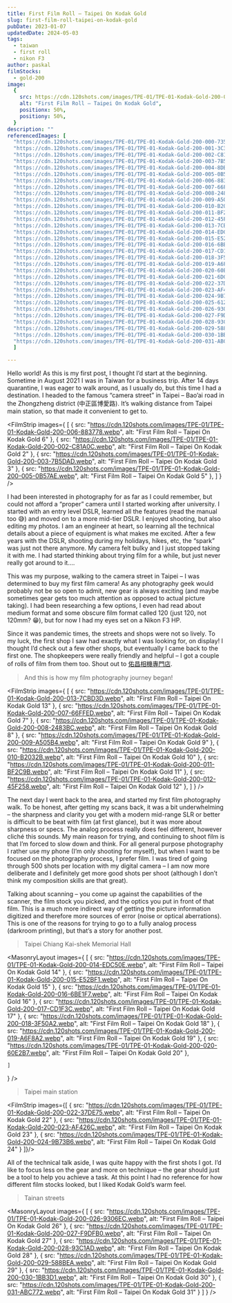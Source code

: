 ```yaml
---
title: First Film Roll – Taipei On Kodak Gold
slug: first-film-roll-taipei-on-kodak-gold
pubDate: 2023-01-07
updatedDate: 2024-05-03
tags: 
  - taiwan
  - first roll
  - nikon F3
author: paskal
filmStocks: 
  - gold-200
image:
  {
    src: https://cdn.120shots.com/images/TPE-01/TPE-01-Kodak-Gold-200-014-EDC50E.webp,
    alt: "First Film Roll – Taipei On Kodak Gold",
    positionx: 50%,
    positiony: 50%,
  }
description: ""
referencedImages: [
  "https://cdn.120shots.com/images/TPE-01/TPE-01-Kodak-Gold-200-000-73586B.webp",
  "https://cdn.120shots.com/images/TPE-01/TPE-01-Kodak-Gold-200-001-3C390E.webp",
  "https://cdn.120shots.com/images/TPE-01/TPE-01-Kodak-Gold-200-002-C81A0C.webp",
  "https://cdn.120shots.com/images/TPE-01/TPE-01-Kodak-Gold-200-003-7B5DAD.webp",
  "https://cdn.120shots.com/images/TPE-01/TPE-01-Kodak-Gold-200-004-8DBD02.webp",
  "https://cdn.120shots.com/images/TPE-01/TPE-01-Kodak-Gold-200-005-0B57AE.webp",
  "https://cdn.120shots.com/images/TPE-01/TPE-01-Kodak-Gold-200-006-883778.webp",
  "https://cdn.120shots.com/images/TPE-01/TPE-01-Kodak-Gold-200-007-66FFED.webp",
  "https://cdn.120shots.com/images/TPE-01/TPE-01-Kodak-Gold-200-008-2483BC.webp",
  "https://cdn.120shots.com/images/TPE-01/TPE-01-Kodak-Gold-200-009-A505B4.webp",
  "https://cdn.120shots.com/images/TPE-01/TPE-01-Kodak-Gold-200-010-B2032B.webp",
  "https://cdn.120shots.com/images/TPE-01/TPE-01-Kodak-Gold-200-011-BF2C9B.webp",
  "https://cdn.120shots.com/images/TPE-01/TPE-01-Kodak-Gold-200-012-45F258.webp",
  "https://cdn.120shots.com/images/TPE-01/TPE-01-Kodak-Gold-200-013-7CBD3D.webp",
  "https://cdn.120shots.com/images/TPE-01/TPE-01-Kodak-Gold-200-014-EDC50E.webp",
  "https://cdn.120shots.com/images/TPE-01/TPE-01-Kodak-Gold-200-015-E52BF1.webp",
  "https://cdn.120shots.com/images/TPE-01/TPE-01-Kodak-Gold-200-016-6BE1F7.webp",
  "https://cdn.120shots.com/images/TPE-01/TPE-01-Kodak-Gold-200-017-CD1F3C.webp",
  "https://cdn.120shots.com/images/TPE-01/TPE-01-Kodak-Gold-200-018-3F50A2.webp",
  "https://cdn.120shots.com/images/TPE-01/TPE-01-Kodak-Gold-200-019-A6F8A2.webp",
  "https://cdn.120shots.com/images/TPE-01/TPE-01-Kodak-Gold-200-020-60E2B7.webp",
  "https://cdn.120shots.com/images/TPE-01/TPE-01-Kodak-Gold-200-021-6DC80F.webp",
  "https://cdn.120shots.com/images/TPE-01/TPE-01-Kodak-Gold-200-022-37DE75.webp",
  "https://cdn.120shots.com/images/TPE-01/TPE-01-Kodak-Gold-200-023-AF426C.webp",
  "https://cdn.120shots.com/images/TPE-01/TPE-01-Kodak-Gold-200-024-9B73B6.webp",
  "https://cdn.120shots.com/images/TPE-01/TPE-01-Kodak-Gold-200-025-612652.webp",
  "https://cdn.120shots.com/images/TPE-01/TPE-01-Kodak-Gold-200-026-9306EC.webp",
  "https://cdn.120shots.com/images/TPE-01/TPE-01-Kodak-Gold-200-027-F9DFB0.webp",
  "https://cdn.120shots.com/images/TPE-01/TPE-01-Kodak-Gold-200-028-93C1AD.webp",
  "https://cdn.120shots.com/images/TPE-01/TPE-01-Kodak-Gold-200-029-588BEA.webp",
  "https://cdn.120shots.com/images/TPE-01/TPE-01-Kodak-Gold-200-030-1BB3D1.webp",
  "https://cdn.120shots.com/images/TPE-01/TPE-01-Kodak-Gold-200-031-ABC772.webp"
  ]

---
```



Hello world! As this is my first post, I thought I’d start at the beginning. Sometime in August 2021 I was in Taiwan for a business trip. After 14 days quarantine, I was eager to walk around, as I usually do, but this time I had a destination. I headed to the famous “camera street” in Taipei – Bao’ai road in the Zhongzheng district (中正區博愛路). It’s walking distance from Taipei main station, so that made it convenient to get to.

<FilmStrip
  images={
    [ 
      { src: "https://cdn.120shots.com/images/TPE-01/TPE-01-Kodak-Gold-200-006-883778.webp", alt: "First Film Roll – Taipei On Kodak Gold 6" },
      { src: "https://cdn.120shots.com/images/TPE-01/TPE-01-Kodak-Gold-200-002-C81A0C.webp", alt: "First Film Roll – Taipei On Kodak Gold 2" },
      { src: "https://cdn.120shots.com/images/TPE-01/TPE-01-Kodak-Gold-200-003-7B5DAD.webp", alt: "First Film Roll – Taipei On Kodak Gold 3" },
      { src: "https://cdn.120shots.com/images/TPE-01/TPE-01-Kodak-Gold-200-005-0B57AE.webp", alt: "First Film Roll – Taipei On Kodak Gold 5" },
    ]
  }
/>

I had been interested in photography for as far as I could remember, but could not afford a “proper” camera until I started working after university. I started with an entry level DSLR, learned all the features (read the manual too 😅) and moved on to a more mid-tier DSLR. I enjoyed shooting, but also editing my photos. I am an engineer at heart, so learning all the technical details about a piece of equipment is what makes me excited. After a few years with the DSLR, shooting during my holidays, hikes, etc, the “spark” was just not there anymore. My camera felt bulky and I just stopped taking it with me. I had started thinking about trying film for a while, but just never really got around to it….

This was my purpose, walking to the camera street in Taipei – I was determined to buy my first film camera! As any photography geek would probably not be so open to admit, new gear is always exciting (and maybe sometimes gear gets too much attention as opposed to actual picture taking). I had been researching a few options, I even had read about medium format and some obscure film format called 120 (just 120, not 120mm? 😁), but for now I had my eyes set on a Nikon F3 HP.

Since it was pandemic times, the streets and shops were not so lively. To my luck, the first shop I saw had exactly what I was looking for, on display! I thought I’d check out a few other shops, but eventually I came back to the first one. The shopkeepers were really friendly and helpful – I got a couple of rolls of film from them too. Shout out to [佑昌相機專門店](https://goo.gl/maps/nD5tjE3HFC2rde8b7).

> And this is how my film photography journey began!

<FilmStrip
  images={
    [ 
      { src: "https://cdn.120shots.com/images/TPE-01/TPE-01-Kodak-Gold-200-013-7CBD3D.webp", alt: "First Film Roll – Taipei On Kodak Gold 13" },
      { src: "https://cdn.120shots.com/images/TPE-01/TPE-01-Kodak-Gold-200-007-66FFED.webp", alt: "First Film Roll – Taipei On Kodak Gold 7" },
      { src: "https://cdn.120shots.com/images/TPE-01/TPE-01-Kodak-Gold-200-008-2483BC.webp", alt: "First Film Roll – Taipei On Kodak Gold 8" },
      { src: "https://cdn.120shots.com/images/TPE-01/TPE-01-Kodak-Gold-200-009-A505B4.webp", alt: "First Film Roll – Taipei On Kodak Gold 9" },
      { src: "https://cdn.120shots.com/images/TPE-01/TPE-01-Kodak-Gold-200-010-B2032B.webp", alt: "First Film Roll – Taipei On Kodak Gold 10" },
      { src: "https://cdn.120shots.com/images/TPE-01/TPE-01-Kodak-Gold-200-011-BF2C9B.webp", alt: "First Film Roll – Taipei On Kodak Gold 11" },
      { src: "https://cdn.120shots.com/images/TPE-01/TPE-01-Kodak-Gold-200-012-45F258.webp", alt: "First Film Roll – Taipei On Kodak Gold 12" },
    ]
  }
/>

The next day I went back to the area, and started my first film photography walk. To be honest, after getting my scans back, it was a bit underwhelming – the sharpness and clarity you get with a modern mid-range SLR or better is difficult to be beat with film (at first glance), but it was more about sharpness or specs. The analog process really does feel different, however cliché this sounds. My main reason for trying, and continuing to shoot film is that I’m forced to slow down and think. For all general purpose photography I rather use my phone (I’m only shooting for myself), but when I want to be focused on the photography process, I prefer film. I was tired of going through 500 shots per location with my digital camera – I am now more deliberate and I definitely get more good shots per shoot (although I don’t think my composition skills are that great).


Talking about scanning – you come up against the capabilities of the scanner, the film stock you picked, and the optics you put in front of that film. This is a much more indirect way of getting the picture information digitized and therefore more sources of error (noise or optical aberrations). This is one of the reasons for trying to go to a fully analog process (darkroom printing), but that’s a story for another post.

> Taipei Chiang Kai-shek Memorial Hall

<MasonryLayout
  images={
    [
      { src: "https://cdn.120shots.com/images/TPE-01/TPE-01-Kodak-Gold-200-014-EDC50E.webp", alt: "First Film Roll – Taipei On Kodak Gold 14" },
      { src: "https://cdn.120shots.com/images/TPE-01/TPE-01-Kodak-Gold-200-015-E52BF1.webp", alt: "First Film Roll – Taipei On Kodak Gold 15" },
      { src: "https://cdn.120shots.com/images/TPE-01/TPE-01-Kodak-Gold-200-016-6BE1F7.webp", alt: "First Film Roll – Taipei On Kodak Gold 16" },
      { src: "https://cdn.120shots.com/images/TPE-01/TPE-01-Kodak-Gold-200-017-CD1F3C.webp", alt: "First Film Roll – Taipei On Kodak Gold 17" },
      { src: "https://cdn.120shots.com/images/TPE-01/TPE-01-Kodak-Gold-200-018-3F50A2.webp", alt: "First Film Roll – Taipei On Kodak Gold 18" },
      { src: "https://cdn.120shots.com/images/TPE-01/TPE-01-Kodak-Gold-200-019-A6F8A2.webp", alt: "First Film Roll – Taipei On Kodak Gold 19" },
      { src: "https://cdn.120shots.com/images/TPE-01/TPE-01-Kodak-Gold-200-020-60E2B7.webp", alt: "First Film Roll – Taipei On Kodak Gold 20" },

    ]
  }
/>

> Taipei main station 

<FilmStrip
  images={[
        { src: "https://cdn.120shots.com/images/TPE-01/TPE-01-Kodak-Gold-200-022-37DE75.webp", alt: "First Film Roll – Taipei On Kodak Gold 22" },
      { src: "https://cdn.120shots.com/images/TPE-01/TPE-01-Kodak-Gold-200-023-AF426C.webp", alt: "First Film Roll – Taipei On Kodak Gold 23" },
      { src: "https://cdn.120shots.com/images/TPE-01/TPE-01-Kodak-Gold-200-024-9B73B6.webp", alt: "First Film Roll – Taipei On Kodak Gold 24" }
]}/>

All of the technical talk aside, I was quite happy with the first shots I got. I’d like to focus less on the gear and more on technique – the gear should just be a tool to help you achieve a task. At this point I had no reference for how different film stocks looked, but I liked Kodak Gold’s warm feel.

> Tainan streets

<MasonryLayout
  images={
  [
    { src: "https://cdn.120shots.com/images/TPE-01/TPE-01-Kodak-Gold-200-026-9306EC.webp", alt: "First Film Roll – Taipei On Kodak Gold 26" },
        { src: "https://cdn.120shots.com/images/TPE-01/TPE-01-Kodak-Gold-200-027-F9DFB0.webp", alt: "First Film Roll – Taipei On Kodak Gold 27" },
        { src: "https://cdn.120shots.com/images/TPE-01/TPE-01-Kodak-Gold-200-028-93C1AD.webp", alt: "First Film Roll – Taipei On Kodak Gold 28" },
        { src: "https://cdn.120shots.com/images/TPE-01/TPE-01-Kodak-Gold-200-029-588BEA.webp", alt: "First Film Roll – Taipei On Kodak Gold 29" },
        { src: "https://cdn.120shots.com/images/TPE-01/TPE-01-Kodak-Gold-200-030-1BB3D1.webp", alt: "First Film Roll – Taipei On Kodak Gold 30" },
        { src: "https://cdn.120shots.com/images/TPE-01/TPE-01-Kodak-Gold-200-031-ABC772.webp", alt: "First Film Roll – Taipei On Kodak Gold 31" }
  ]
  }
/>